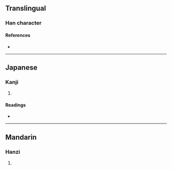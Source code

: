 {{character info/new}}
==Translingual==

===Han character===
{{Han char|rn=98|rad=瓦|as=04|sn=9|four=|canj=CSHN|ids=⿱分瓦}}

====References====
* {{Han ref|kx=0748.100|dkj=21452|dj=1156.170|hdz=21422.160|uh=74EB|ud=29931}}

----

==Japanese==

===Kanji===
{{ja-kanji|grade=|rs=瓦04}}

# {{rfdef|ja|sort=瓦04}}

====Readings====
* {{ja-readings|on=[[ほん]] (hon), [[ぼん]] (bon)|kun=[[ほとぎ]] (hotogi), [[あふれる]] (afureru)|nanori=}}

----

==Mandarin==

===Hanzi===
{{cmn-hanzi|pin=[[pén]] ([[pen2]])|wg=p'en<sup>2</sup>}}

# {{rfdef|cmn|sort=瓦04}}